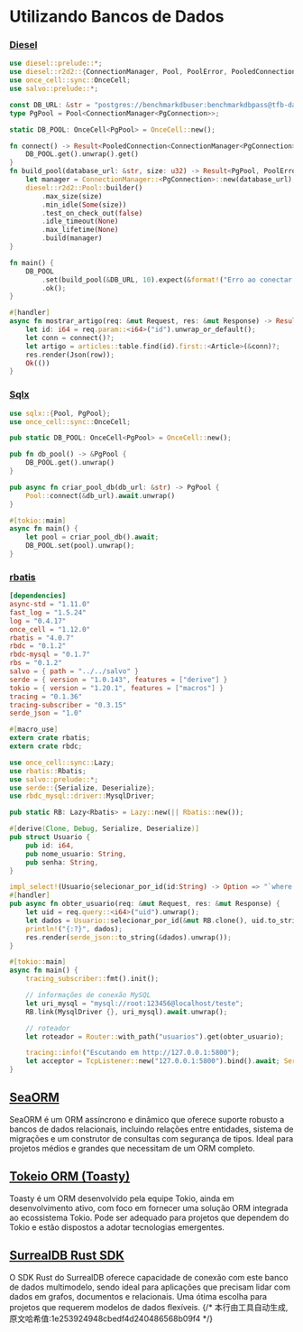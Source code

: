 # Utilizando Bancos de Dados

### [Diesel](https://diesel.rs/)

```rust
use diesel::prelude::*;
use diesel::r2d2::{ConnectionManager, Pool, PoolError, PooledConnection};
use once_cell::sync::OnceCell;
use salvo::prelude::*;

const DB_URL: &str = "postgres://benchmarkdbuser:benchmarkdbpass@tfb-database/hello_world";
type PgPool = Pool<ConnectionManager<PgConnection>>;

static DB_POOL: OnceCell<PgPool> = OnceCell::new();

fn connect() -> Result<PooledConnection<ConnectionManager<PgConnection>>, PoolError> {
    DB_POOL.get().unwrap().get()
}
fn build_pool(database_url: &str, size: u32) -> Result<PgPool, PoolError> {
    let manager = ConnectionManager::<PgConnection>::new(database_url);
    diesel::r2d2::Pool::builder()
        .max_size(size)
        .min_idle(Some(size))
        .test_on_check_out(false)
        .idle_timeout(None)
        .max_lifetime(None)
        .build(manager)
}

fn main() {
    DB_POOL
        .set(build_pool(&DB_URL, 10).expect(&format!("Erro ao conectar a {}", &DB_URL)))
        .ok();
}

#[handler]
async fn mostrar_artigo(req: &mut Request, res: &mut Response) -> Result<(), Error> {
    let id: i64 = req.param::<i64>("id").unwrap_or_default();
    let conn = connect()?;
    let artigo = articles::table.find(id).first::<Article>(&conn)?;
    res.render(Json(row));
    Ok(())
}
```

### [Sqlx](https://github.com/launchbadge/sqlx)

```rust
use sqlx::{Pool, PgPool};
use once_cell::sync::OnceCell;

pub static DB_POOL: OnceCell<PgPool> = OnceCell::new();

pub fn db_pool() -> &PgPool {
    DB_POOL.get().unwrap()
}

pub async fn criar_pool_db(db_url: &str) -> PgPool {
    Pool::connect(&db_url).await.unwrap()
}

#[tokio::main]
async fn main() {
    let pool = criar_pool_db().await;
    DB_POOL.set(pool).unwrap();
}
```

### [rbatis](https://github.com/rbatis/rbatis)

```toml
[dependencies]
async-std = "1.11.0"
fast_log = "1.5.24"
log = "0.4.17"
once_cell = "1.12.0"
rbatis = "4.0.7"
rbdc = "0.1.2"
rbdc-mysql = "0.1.7"
rbs = "0.1.2"
salvo = { path = "../../salvo" }
serde = { version = "1.0.143", features = ["derive"] }
tokio = { version = "1.20.1", features = ["macros"] }
tracing = "0.1.36"
tracing-subscriber = "0.3.15"
serde_json = "1.0"
```

```rust
#[macro_use]
extern crate rbatis;
extern crate rbdc;

use once_cell::sync::Lazy;
use rbatis::Rbatis;
use salvo::prelude::*;
use serde::{Serialize, Deserialize};
use rbdc_mysql::driver::MysqlDriver;

pub static RB: Lazy<Rbatis> = Lazy::new(|| Rbatis::new());

#[derive(Clone, Debug, Serialize, Deserialize)]
pub struct Usuario {
    pub id: i64,
    pub nome_usuario: String,
    pub senha: String,
}

impl_select!(Usuario{selecionar_por_id(id:String) -> Option => "`where id = #{id} limit 1`"});
#[handler]
pub async fn obter_usuario(req: &mut Request, res: &mut Response) {
    let uid = req.query::<i64>("uid").unwrap();
    let dados = Usuario::selecionar_por_id(&mut RB.clone(), uid.to_string()).await.unwrap();
    println!("{:?}", dados);
    res.render(serde_json::to_string(&dados).unwrap());
}

#[tokio::main]
async fn main() {
    tracing_subscriber::fmt().init();

    // informações de conexão MySQL
    let uri_mysql = "mysql://root:123456@localhost/teste";
    RB.link(MysqlDriver {}, uri_mysql).await.unwrap();

    // roteador
    let roteador = Router::with_path("usuarios").get(obter_usuario);

    tracing::info!("Escutando em http://127.0.0.1:5800");
    let acceptor = TcpListener::new("127.0.0.1:5800").bind().await; Server::new(acceptor).serve(roteador).await;
}
```

## [SeaORM](https://www.sea-ql.org/SeaORM/)

SeaORM é um ORM assíncrono e dinâmico que oferece suporte robusto a bancos de dados relacionais, incluindo relações entre entidades, sistema de migrações e um construtor de consultas com segurança de tipos. Ideal para projetos médios e grandes que necessitam de um ORM completo.

## [Tokeio ORM (Toasty)](https://github.com/tokio-rs/toasty)

Toasty é um ORM desenvolvido pela equipe Tokio, ainda em desenvolvimento ativo, com foco em fornecer uma solução ORM integrada ao ecossistema Tokio. Pode ser adequado para projetos que dependem do Tokio e estão dispostos a adotar tecnologias emergentes.

## [SurrealDB Rust SDK](https://surrealdb.com/docs/sdk/rust)

O SDK Rust do SurrealDB oferece capacidade de conexão com este banco de dados multimodelo, sendo ideal para aplicações que precisam lidar com dados em grafos, documentos e relacionais. Uma ótima escolha para projetos que requerem modelos de dados flexíveis.
{/* 本行由工具自动生成,原文哈希值:1e253924948cbedf4d240486568b09f4 */}